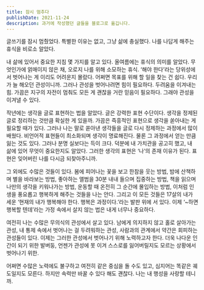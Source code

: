 ```yaml
---
title: 잠시 멈추다
publishDate: 2021-11-24
description: 과거에 작성했던 글들을 블로그로 옮깁니다.
---
```


글쓰기를 잠시 멈췄었다. 특별한 이유는 없고, 그냥 삶에 충실했다. 나를 나답게 해주는 휴식을 비로소 알았다.

내 삶에 있어서 중요한 지침 몇 가지를 알고 있다. 올여름에는 휴식의 의미를 알았다. 무엇인가에 얽매이지 않은 채, 오로지 나를 위해 소모하는 휴식. ‘해야 한다’라는 당위성에서 벗어나는 게 이리도 어려운지 몰랐다. 어쩌면 목표를 위해 할 일을 찾는 건 쉽다. 우리가 늘 해오던 관성이니까. 그러나 관성을 벗어나려면 힘이 필요하다. 두려움을 이겨내는 힘. 가끔은 지구의 자전이 멈춰도 모든 게 괜찮을 거란 믿음이 필요하다. 그래야 관성을 이겨낼 수 있다.

작년에는 생각을 글로 표현하는 법을 알았다. 글은 강력한 표현 수단이다. 생각을 정제된 글로 정리하는 것만큼 확실한 게 있을까. 가끔은 즉흥적인 표현으로 생각을 쏟아내는 게 필요할 때가 있다. 그러나 나는 말로 쏟아낸 생각들을 글로 다시 정제하는 과정에서 많이 배웠다. 비언어적 표현들이 최소화되며 생각이 명료해진다. 물론 그 과정에서 얻는 만큼 잃는 것도 있다. 그러나 분명 실보다는 득이 크다. 덕분에 내 가치관을 공고히 했고, 내 삶에 있어 무엇이 중요한지도 알았다. 그러한 생각의 표현은 ‘나’의 존재 이유가 된다. 표현은 잊어버린 나를 다시금 되찾아주니까.

그 외에도 수많은 것들이 있다. 봄에 피어나는 꽃을 보고 한참을 웃는 방법, 밤에 산책하며 별을 바라보는 방법, 좋아하는 앨범을 30분 내내 들으며 집중하는 방법, 책을 읽으며 나만의 생각을 키워나가는 방법, 운동할 때 온전히 그 순간에 몰입하는 방법, 이처럼 인생을 풍요롭고 행복하게 해주는 것들을 나는 안다. 그리고 이 모든 것들은 17살의 내가 세운 ‘현재의 내가 행복해야 한다. 행복은 과정이다.’라는 발판 위에 서 있다. 이제 ‘~하면 행복할 텐데’라는 가정 속에서 살지 않는 법은 내게 너무나 중요하다.

여전히 나는 수많은 무의식의 관성에서 살고 있다. 남에게 의지하지 않고 홀로 살아가는 관성, 내 통제 속에서 벗어나는 걸 두려워하는 관성, 사람과의 관계에서 약간은 회피하는 관성들이 있다. 이제는 그러한 관성에서 벗어나기 위해 노력하고자 한다. 더욱 나다운 인간이 되기 위한 발버둥, 언젠가 관성에 못 이겨 스스로를 잃어버릴지도 모르는 상황에서 벗어나기 위한.

어쩌면 수많은 노력에도 불구하고 여전히 같은 중심을 돌 수도 있고, 심지어는 똑같은 궤도일지도 모른다. 하지만 속력만 바꿀 수 있다 해도 괜찮다. 나는 내 행성을 사랑할 테니까.
